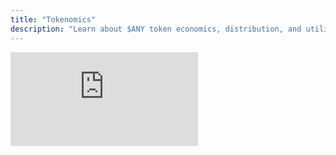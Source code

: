 ```yaml
---
title: "Tokenomics"
description: "Learn about $ANY token economics, distribution, and utility"
---
```


<iframe
  className="aspect-video w-full rounded-xl"
    src="https://customer-gg6qs7nm5ue94t64.cloudflarestream.com/401392a4eecc085f9032b68139d37e07/iframe?muted=true&loop=true&autoplay=true&poster=https%3A%2F%2Fcustomer-gg6qs7nm5ue94t64.cloudflarestream.com%2F401392a4eecc085f9032b68139d37e07%2Fthumbnails%2Fthumbnail.jpg%3Ftime%3D%26height%3D600"
  title="B3 SDK"
  frameBorder="0"
  allow="accelerometer; autoplay; clipboard-write; encrypted-media; gyroscope; picture-in-picture"
  allowFullScreen
/>


### What is the $ANY token?

**$ANY** is the native token of AnySpend and represents alignment between users, partners, and the protocol. Its design follows two guiding principles:

**Community First**: 90% of supply goes to the community (airdrops, rewards, integrations). The AnySpend Foundation receives 10% for transparent operational needs. There are no allocations for "team" or "investors."

**Revenue Aligned**: 95% of protocol revenue — from swaps, onramps, trades flows into $ANY buybacks and burns. Holders capture nearly all value generated by the network.

### What is the total supply of $ANY?

```text Total Supply
1,000,000,000
```

### What is the contract address of $ANY?

```text Contract Address
0xc17dda248e2d50fc006d8febb5a406dd31972712
```

## Token Distribution

### How much of $ANY is allocated to investors, team, foundation, users?

$ANY is community driven. No allocation has been given to the team or investors.

90% is reserved to be put into the hands of the community and users. The foundation gets the remaining 10% which is used toward liquidity support, security & audits, ecosystem grants and buybacks.

## Token Utility

### What benefits/utility does the $ANY token have?

- **Discount on Anyspend fees** for $ANY holders
- **Stake $ANY** to earn rebates from platform revenue
- **Governance** over listings, fee schedules, and integrations

### What are the Anyspend fee discounts for holders of $ANY?

- **Partner Whale (100K $ANY)**: 50% discount
- **Enterprise Whale (500K $ANY)**: 75% discount
- **Strategic Partner (1M+ $ANY)**: 100% rebate (in $ANY)

## Future Development

### What's AnySpend V2?

AnySpend is evolving into something much larger: a DeFi automation engine. The future of finance is not just buying and swapping tokens, it's programmable money flows, automated strategies, and community-owned infrastructure. V2 of AnySpend will bring this vision to life.
